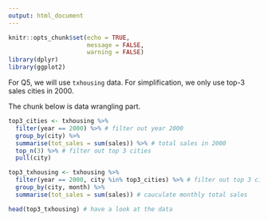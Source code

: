 ```yaml
---
output: html_document
---
```


```r
knitr::opts_chunk$set(echo = TRUE,
                      message = FALSE,
                      warning = FALSE)
library(dplyr)
library(ggplot2)
```

For Q5, we will use `txhousing` data. For simplification, we only use top-3 sales cities in 2000.

The chunk below is data wrangling part.

```r
top3_cities <- txhousing %>%
  filter(year == 2000) %>% # filter out year 2000
  group_by(city) %>% 
  summarise(tot_sales = sum(sales)) %>% # total sales in 2000
  top_n(3) %>% # filter out top 3 cities
  pull(city)

top3_txhousing <- txhousing %>% 
  filter(year == 2000, city %in% top3_cities) %>% # filter out top 3 cities in 2000
  group_by(city, month) %>% 
  summarise(tot_sales = sum(sales)) # cauculate monthly total sales 

head(top3_txhousing) # have a look at the data
```

